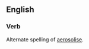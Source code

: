 ==English==

===Verb===
{{en-verb|aerosolizes|aerosolizing|aerosolized|aerosolized}}

Alternate spelling of [[aerosolise]].